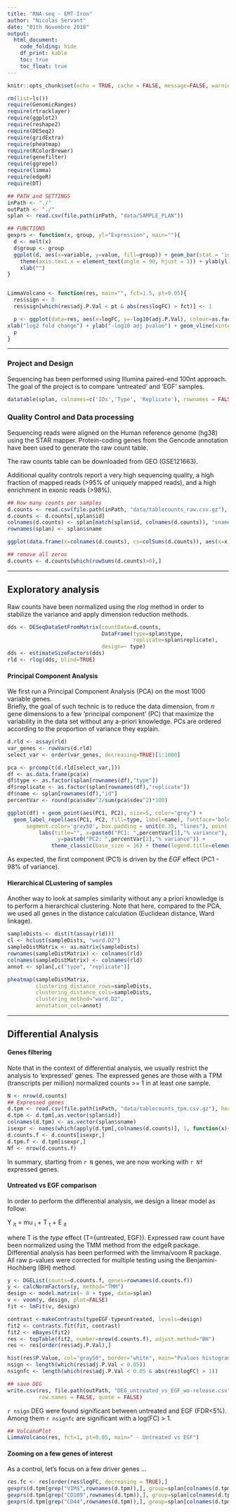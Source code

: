 ```yaml
---
title: "RNA-seq - EMT-Iron"
author: "Nicolas Servant"
date: "01th Novembre 2018"
output: 
  html_document:
    code_folding: hide
    df_print: kable
    toc: true
    toc_float: true
---
```


```r
knitr::opts_chunk$set(echo = TRUE, cache = FALSE, message=FALSE, warning=FALSE)
```

```r
rm(list=ls())
require(GenomicRanges)
require(rtracklayer)
require(ggplot2)
require(reshape2)
require(DESeq2)
require(gridExtra)
require(pheatmap)
require(RColorBrewer)
require(genefilter)
require(ggrepel)
require(limma)
require(edgeR)
require(DT)

## PATH and SETTINGS
inPath <- "./"
outPath <- "./"
splan <- read.csv(file.path(inPath, "data/SAMPLE_PLAN"))

## FUNCTIONS
gexprs <- function(x, group, yl="Expression", main=""){
  d <- melt(x)
  d$group <- group
  ggplot(d, aes(x=variable, y=value, fill=group)) + geom_bar(stat = 'identity') + theme_classic() + ggtitle(main) +
    theme(axis.text.x = element_text(angle = 90, hjust = 1)) + ylab(yl) +
    xlab("")
}


LimmaVolcano <- function(res, main="", fct=1.5, pt=0.05){
  res$sign <- 0
  res$sign[which(res$adj.P.Val < pt & abs(res$logFC) > fct)] <- 1

  p <- ggplot(data=res, aes(x=logFC, y=-log10(adj.P.Val), colour=as.factor(sign))) +  geom_point(alpha=0.4, size=2) + scale_color_manual(name="", values=c("1"="red", "0"="black")) + ggtitle(paste0("Volcano Plot - Limma ", main)) + theme(legend.position = "none") +
xlab("log2 fold change") + ylab("-log10 adj pvalue") + geom_vline(xintercept=c(-fct, fct), linetype=2) + geom_hline(yintercept=-log10(pt), linetype=2)
  p
}


```

-------------------------------------------

### Project and Design

Sequencing has been performed using Illumina paired-end 100nt approach. The goal of the project is to compare 'untreated' and 'EGF' samples.   

```r
datatable(splan, colnames=c('IDs','Type', 'Replicate'), rownames = FALSE, escape = FALSE, filter = 'top', caption = 'Experimental design')
```

### Quality Control and Data processing

Sequencing reads were aligned on the Human reference genome (hg38) using the STAR mapper. Protein-coding genes from the Gencode annotation have been used to generate the raw count table.   

The raw counts table can be downloaded from GEO (GSE121663).

Additional quality controls report a very high sequencing quality, a high fraction of mapped reads (>95% of uniquely mapped reads), and a high enrichment in exonic reads (>98%).  

```r
## How many counts per samples
d.counts <- read.csv(file.path(inPath, "data/tablecounts_raw.csv.gz"), header=TRUE, row.names=1)
d.counts <- d.counts[,splan$id]
colnames(d.counts) <- splan[match(splan$id, colnames(d.counts)), "sname"]
rownames(splan) <- splan$sname

ggplot(data.frame(x=colnames(d.counts), cs=colSums(d.counts)), aes(x=x, y=as.numeric(cs))) + geom_bar(stat="identity") + xlab("") + theme_classic() + ylab("Read counts") + theme(axis.text.x = element_text(angle = 90, hjust = 1)) 

## remove all zeros
d.counts <- d.counts[which(rowSums(d.counts)>0),]
```

-------------------------------------------

## Exploratory analysis

Raw counts have been normalized using the *rlog* method in order to stabilize the variance and apply dimension reduction methods.  

```r
dds <- DESeqDataSetFromMatrix(countData=d.counts, 
                              DataFrame(type=splan$type, 
                                        replicate=splan$replicate), 
                              design=~ type)
dds <- estimateSizeFactors(dds)
rld <- rlog(dds, blind=TRUE)
```


#### **Principal Component Analysis**

We first run a Principal Component Analysis (PCA) on the most 1000 variable genes.  
Briefly, the goal of such technic is to reduce the data dimension, from *n* gene dimensions to a few 'principal component' (PC) that maximize the variability in the data set without any a-priori knowledge. PCs are ordered according to the proportion of variance they explain.

```r
d.rld <- assay(rld)
var_genes <- rowVars(d.rld)
select_var <- order(var_genes, decreasing=TRUE)[1:1000]

pca <- prcomp(t(d.rld[select_var,]))
df <- as.data.frame(pca$x)
df$type <- as.factor(splan[rownames(df),"type"])
df$replicate <- as.factor(splan[rownames(df),"replicate"])
df$name <- splan[rownames(df),"id"]
percentVar <- round(pca$sdev^2/sum(pca$sdev^2)*100)

ggplot(df) + geom_point(aes(PC1, PC2), size=5, color="grey") +
  geom_label_repel(aes(PC1, PC2, fill=type, label=name), fontface='bold', color='white',
      segment.color='grey50', box.padding = unit(0.35, "lines"), point.padding = unit(0.5, "lines")) +
          labs(title="", x=paste0("PC1: ",percentVar[1],"% variance"), 
                y=paste0("PC2: ",percentVar[2],"% variance")) +
              theme_classic(base_size = 16) + theme(legend.title=element_blank())

```

As expected, the first component (PC1) is driven by the *EGF* effect (PC1 - 98% of variance).

#### **Hierarchical CLustering of samples**

Another way to look at samples similarity without any a priori knowledge is to perform a hierarchical clustering. Note that here, compared to the PCA, we used all genes in the distance calculation (Euclidean distance, Ward linkage).

```r
sampleDists <- dist(t(assay(rld)))
cl <- hclust(sampleDists, "ward.D2")
sampleDistMatrix <- as.matrix(sampleDists)
rownames(sampleDistMatrix) <- colnames(rld)
colnames(sampleDistMatrix) <- colnames(rld)
annot <- splan[,c("type", "replicate")]

pheatmap(sampleDistMatrix,
         clustering_distance_rows=sampleDists,
         clustering_distance_cols=sampleDists,
         clustering_method="ward.D2",
         annotation_col=annot)
```

-------------------------------------------

## Differential Analysis

#### **Genes filtering**

Note that in the context of differential analysis, we usually restrict the analysis to 'expressed' genes.
The expressed genes are those with a TPM (transcripts per million) normalized counts >= 1 in at least one sample.

```r
N <- nrow(d.counts)
## Expressed genes
d.tpm <- read.csv(file.path(inPath, "data/tablecounts_tpm.csv.gz"), header=TRUE, row.names=1)
d.tpm <- d.tpm[,as.vector(splan$id)]
colnames(d.tpm) <- as.vector(splan$sname)
isexpr <- names(which(apply(d.tpm[,colnames(d.counts)], 1, function(x){length(which(x>=1))})>=1))
d.counts.f <- d.counts[isexpr,]
d.tpm.f <- d.tpm[isexpr,]
Nf <- nrow(d.counts.f)
```

In summary, starting from `r N` genes, we are now working with `r Nf` expressed genes.

#### **Untreated vs EGF comparison**

In order to perform the differential analysis, we design a linear model as follow: 

Y ~it~ = mu ~i~ + T ~t~ + E ~it~  

where T is the *type* effect (T={untreated, EGF}).
Expressed raw count have been normalized using the TMM method from the edgeR package. Differential analysis has been performed with the limma/voom R package. All raw p-values were corrected for multiple testing using the Benjamini-Hochberg (BH) method.


```r
y <- DGEList(counts=d.counts.f, genes=rownames(d.counts.f))
y <- calcNormFactors(y, method="TMM")
design <- model.matrix(~ 0 + type, data=splan)
v <- voom(y, design, plot=FALSE)
fit <- lmFit(v, design)

contrast <-makeContrasts(typeEGF-typeuntreated, levels=design)
fit2 <- contrasts.fit(fit, contrast)
fit2 <- eBayes(fit2)
res <- topTable(fit2, number=nrow(d.counts.f), adjust.method="BH")
res <- res[order(res$adj.P.Val),]

hist(res$P.Value, col="gray50", border="white", main="Pvalues histogram")
nsign <- length(which(res$adj.P.Val < 0.05))
nsignfc <- length(which(res$adj.P.Val < 0.05 & abs(res$logFC) > 1))

## save DEG
write.csv(res, file.path(outPath, "DEG_untreated_vs_EGF_wo-release.csv"), 
          row.names = FALSE, quote = FALSE)

```


`r nsign` DEG were found significant between untreated and EGF (FDR<5%).
Among them `r nsignfc` are significant with a log(FC) > 1.

```r
## VolcanoPlot
LimmaVolcano(res, fct=1, pt=0.05, main=" - Untreated vs EGF")
```

#### **Zooming on a few genes of interest**

As a control, let's focus on a few driver genes ...

```r
res.fc <- res[order(res$logFC, decreasing = TRUE),]
gexprs(d.tpm[grep("VIM$",rownames(d.tpm)),], group=splan[colnames(d.tpm),"type"], main="VIM")
gexprs(d.tpm[grep("CD109",rownames(d.tpm)),], group=splan[colnames(d.tpm),"type"], main="CD109")
gexprs(d.tpm[grep("CD44",rownames(d.tpm)),], group=splan[colnames(d.tpm),"type"], main="CD44")
```

